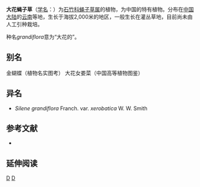 {{Speciesbox
| image = 植物名實圖考·金蝴蝶.jpg
| image_caption = 出自《[[植物名實圖考|植物名實圖考]]》
| taxon = Silene grandiflora
| authority = Franch., 1886
}}

'''大花蝇子草'''（[[学名|学名]]：{{lang|la|''Silene grandiflora''}}）为[[石竹科|石竹科]][[蝇子草属|蝇子草属]]的植物，为中国的特有植物。分布在[[中国大陆|中国大陆]]的[[云南|云南]]等地，生长于海拔2,000米的地区，一般生长在灌丛草地，目前尚未由人工引种栽培。

种名''grandiflora''意为“大花的”。

== 别名 ==
金蝴蝶（植物名实图考） 大花女娄菜（中国高等植物图鉴）

== 异名 ==
* ''Silene grandiflora'' Franch. var. ''xerobatica'' W. W. Smith

== 参考文献 ==
<div class="references-small">
* {{cite web| url =http://www.bioinfo.cn/db05/KmzwSpecies.php?action=view&id=2628| title =大花蝇子草| work =《中国高等植物数据库全库》| publisher =中国科学院微生物研究所| author =昆明植物研究所| accessdate =2009-02-23| deadurl =yes| archiveurl =https://web.archive.org/web/20160305061257/http://www.bioinfo.cn/db05/KmzwSpecies.php?action=view&id=2628| archivedate =2016-03-05}}
</div>

== 延伸阅读 ==
{{Wikisource further reading}}

{{Taxonbar|from=Q10937618}}

[[Category:蝇子草属|D]]
[[Category:_1886年描述的植物|D]]